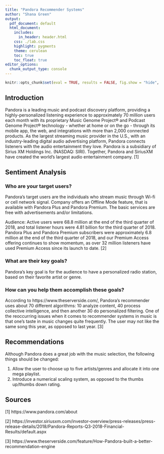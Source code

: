 ---
title: "Pandora Recommender Systems"
author: "Shana Green"
output:
  pdf_document: default
  html_document:
    includes:
      in_header: header.html
    css: ./lab.css
    highlight: pygments
    theme: cerulean
    toc: true
    toc_float: true
editor_options: 
  chunk_output_type: console
---

```{r global_options, include=FALSE}
knitr::opts_chunk$set(eval = TRUE, results = FALSE, fig.show = "hide", message = FALSE)
```




## Introduction

Pandora is a leading music and podcast discovery platform, providing a highly-personalized listening experience to approximately 70 million users each month with its proprietary Music Genome Project® and Podcast Genome Project® technology - whether at home or on the go - through its mobile app, the web, and integrations with more than 2,000 connected products. As the largest streaming music provider in the U.S., with an industry-leading digital audio advertising platform, Pandora connects listeners with the audio entertainment they love. Pandora is a subsidiary of Sirius XM Holdings Inc. (NASDAQ: SIRI). Together, Pandora and SiriusXM have created the world's largest audio entertainment company. [1]

## Sentiment Analysis

### Who are your target users?

Pandora’s target users are the individuals who stream music through Wi-fi or cell network signal. Company offers an Offline Mode feature, that is available with Pandora Plus and Pandora Premium. The basic services are free with advertisements and/or limitations. 

Audience: Active users were 68.8 million at the end of the third quarter of 2018, and total listener hours were 4.81 billion for the third quarter of 2018. Pandora Plus and Pandora Premium subscribers were approximately 6.8 million at the end of the third quarter of 2018, and our Premium Access offering continues to show momentum, as over 32 million listeners have used Premium Access since its launch to date. [2]

### What are their key goals?

Pandora’s key goal is for the audience to have a personalized radio station, based on their favorite artist or genre. 



### How can you help them accomplish these goals?

According to https://www.theserverside.com/, Pandora’s recommender uses about 70 different algorithms: 10 analyze content, 40 process collective intelligence, and then another 30 do personalized filtering. One of the reoccurring issues when it comes to recommender systems in music is that one’s taste in music changes quite frequently. The user may not like the same song this year, as opposed to last year. [3]


## Recommendations 

Although Pandora does a great job with the music selection, the following things should be changed:

1.	Allow the user to choose up to five artists/genres and allocate it into one mega playlist.
2.	Introduce a numerical scaling system, as opposed to the thumbs up/thumbs down rating. 

## Sources

[1] https://www.pandora.com/about 

[2] https://investor.siriusxm.com/investor-overview/press-releases/press-release-details/2018/Pandora-Reports-Q3-2018-Financial-Results/default.aspx

[3] https://www.theserverside.com/feature/How-Pandora-built-a-better-recommendation-engine

